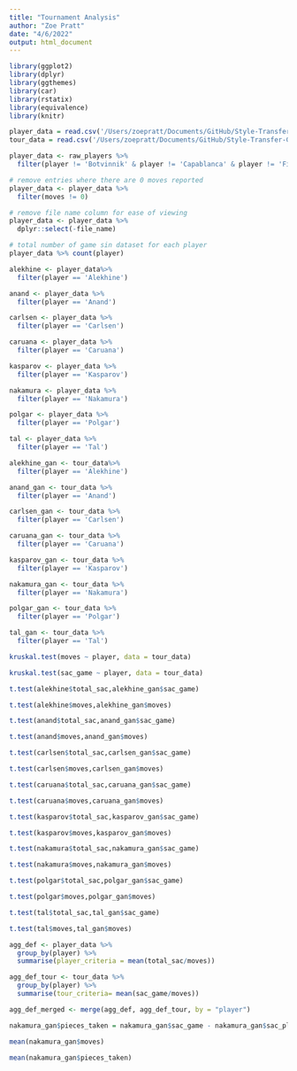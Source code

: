 ```yaml
---
title: "Tournament Analysis"
author: "Zoe Pratt"
date: "4/6/2022"
output: html_document
---
```


```r
library(ggplot2)
library(dplyr)
library(ggthemes)
library(car)
library(rstatix)
library(equivalence)
library(knitr)
```

```r
player_data = read.csv('/Users/zoepratt/Documents/GitHub/Style-Transfer-GAN/data/player_piece_sac_data.csv')
tour_data = read.csv('/Users/zoepratt/Documents/GitHub/Style-Transfer-GAN/models_game_data.csv')

player_data <- raw_players %>%
  filter(player != 'Botvinnik' & player != 'Capablanca' & player != 'Fischer' & player != 'Morphy')

# remove entries where there are 0 moves reported
player_data <- player_data %>%
  filter(moves != 0)

# remove file name column for ease of viewing
player_data <- player_data %>%
  dplyr::select(-file_name)

# total number of game sin dataset for each player
player_data %>% count(player)
```

```r
alekhine <- player_data%>%
  filter(player == 'Alekhine')

anand <- player_data %>%
  filter(player == 'Anand')

carlsen <- player_data %>%
  filter(player == 'Carlsen')

caruana <- player_data %>%
  filter(player == 'Caruana')

kasparov <- player_data %>%
  filter(player == 'Kasparov')

nakamura <- player_data %>%
  filter(player == 'Nakamura')

polgar <- player_data %>%
  filter(player == 'Polgar')

tal <- player_data %>%
  filter(player == 'Tal')
```

```r
alekhine_gan <- tour_data%>%
  filter(player == 'Alekhine')

anand_gan <- tour_data %>%
  filter(player == 'Anand')

carlsen_gan <- tour_data %>%
  filter(player == 'Carlsen')

caruana_gan <- tour_data %>%
  filter(player == 'Caruana')

kasparov_gan <- tour_data %>%
  filter(player == 'Kasparov')

nakamura_gan <- tour_data %>%
  filter(player == 'Nakamura')

polgar_gan <- tour_data %>%
  filter(player == 'Polgar')

tal_gan <- tour_data %>%
  filter(player == 'Tal')
```


```r
kruskal.test(moves ~ player, data = tour_data)
```

```r
kruskal.test(sac_game ~ player, data = tour_data)
```

```r
t.test(alekhine$total_sac,alekhine_gan$sac_game)
```

```r
t.test(alekhine$moves,alekhine_gan$moves)
```

```r
t.test(anand$total_sac,anand_gan$sac_game)
```

```r
t.test(anand$moves,anand_gan$moves)
```

```r
t.test(carlsen$total_sac,carlsen_gan$sac_game)
```

```r
t.test(carlsen$moves,carlsen_gan$moves)
```

```r
t.test(caruana$total_sac,caruana_gan$sac_game)
```

```r
t.test(caruana$moves,caruana_gan$moves)
```

```r
t.test(kasparov$total_sac,kasparov_gan$sac_game)
```

```r
t.test(kasparov$moves,kasparov_gan$moves)
```

```r
t.test(nakamura$total_sac,nakamura_gan$sac_game)
```

```r
t.test(nakamura$moves,nakamura_gan$moves)
```

```r
t.test(polgar$total_sac,polgar_gan$sac_game)
```

```r
t.test(polgar$moves,polgar_gan$moves)
```

```r
t.test(tal$total_sac,tal_gan$sac_game)
```

```r
t.test(tal$moves,tal_gan$moves)
```

```r
agg_def <- player_data %>%
  group_by(player) %>%
  summarise(player_criteria = mean(total_sac/moves)) 
```

```r
agg_def_tour <- tour_data %>%
  group_by(player) %>%
  summarise(tour_criteria= mean(sac_game/moves))
```

```r
agg_def_merged <- merge(agg_def, agg_def_tour, by = "player")
```

```r
nakamura_gan$pieces_taken = nakamura_gan$sac_game - nakamura_gan$sac_player
```

```r
mean(nakamura_gan$moves)
```

```r
mean(nakamura_gan$pieces_taken)
```



